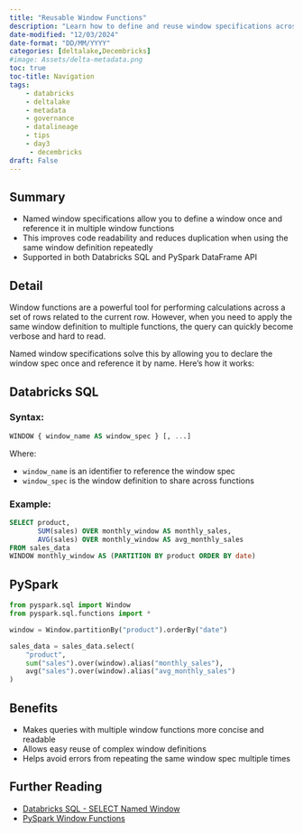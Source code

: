 ```yaml
---
title: "Reusable Window Functions"
description: "Learn how to define and reuse window specifications across multiple window functions using named windows in Databricks SQL and PySpark."
date-modified: "12/03/2024"
date-format: "DD/MM/YYYY"
categories: [deltalake,Decembricks]
#image: Assets/delta-metadata.png
toc: true
toc-title: Navigation
tags:
    - databricks
    - deltalake
    - metadata
    - governance
    - datalineage
    - tips
    - day3
     - decembricks
draft: False
---
```


## Summary

-   Named window specifications allow you to define a window once and reference it in multiple window functions
-   This improves code readability and reduces duplication when using the same window definition repeatedly
-   Supported in both Databricks SQL and PySpark DataFrame API

## Detail

Window functions are a powerful tool for performing calculations across a set of rows related to the current row. However, when you need to apply the same window definition to multiple functions, the query can quickly become verbose and hard to read.

Named window specifications solve this by allowing you to declare the window spec once and reference it by name. Here's how it works:

::: panel-tabset
## Databricks SQL

### Syntax:

``` sql
WINDOW { window_name AS window_spec } [, ...]
```

Where:

-   `window_name` is an identifier to reference the window spec
-   `window_spec` is the window definition to share across functions

### Example:

``` sql
SELECT product, 
       SUM(sales) OVER monthly_window AS monthly_sales,
       AVG(sales) OVER monthly_window AS avg_monthly_sales
FROM sales_data
WINDOW monthly_window AS (PARTITION BY product ORDER BY date)
```

## PySpark

``` python
from pyspark.sql import Window
from pyspark.sql.functions import *

window = Window.partitionBy("product").orderBy("date")

sales_data = sales_data.select(
    "product",
    sum("sales").over(window).alias("monthly_sales"),
    avg("sales").over(window).alias("avg_monthly_sales")
)
```
:::

## Benefits

::: {.callout-tip title="Why use named windows?" appearance="simple"}
-   Makes queries with multiple window functions more concise and readable
-   Allows easy reuse of complex window definitions
-   Helps avoid errors from repeating the same window spec multiple times
:::

## Further Reading

-   [Databricks SQL - SELECT Named Window](https://docs.databricks.com/sql/language-manual/sql-ref-syntax-qry-select-named-window.html)
-   [PySpark Window Functions](https://spark.apache.org/docs/latest/api/python/reference/pyspark.sql/api/pyspark.sql.Window.html)